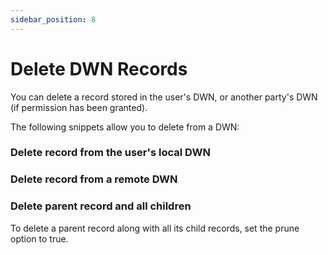 ```yaml
---
sidebar_position: 8
---
```




# Delete DWN Records

You can delete a record stored in the user's DWN, or another party's DWN (if permission has been granted).

The following snippets allow you to delete from a DWN:

### Delete record from the user's local DWN

<CodeSnippet snippetName='deleteRecordFromLocalDwn'/>


### Delete record from a remote DWN

<CodeSnippet snippetName='deleteRecordFromRemoteDwn'/>

### Delete parent record and all children

To delete a parent record along with all its child records, set the prune option to true.

<CodeSnippet snippetName='pruneRecords'/>